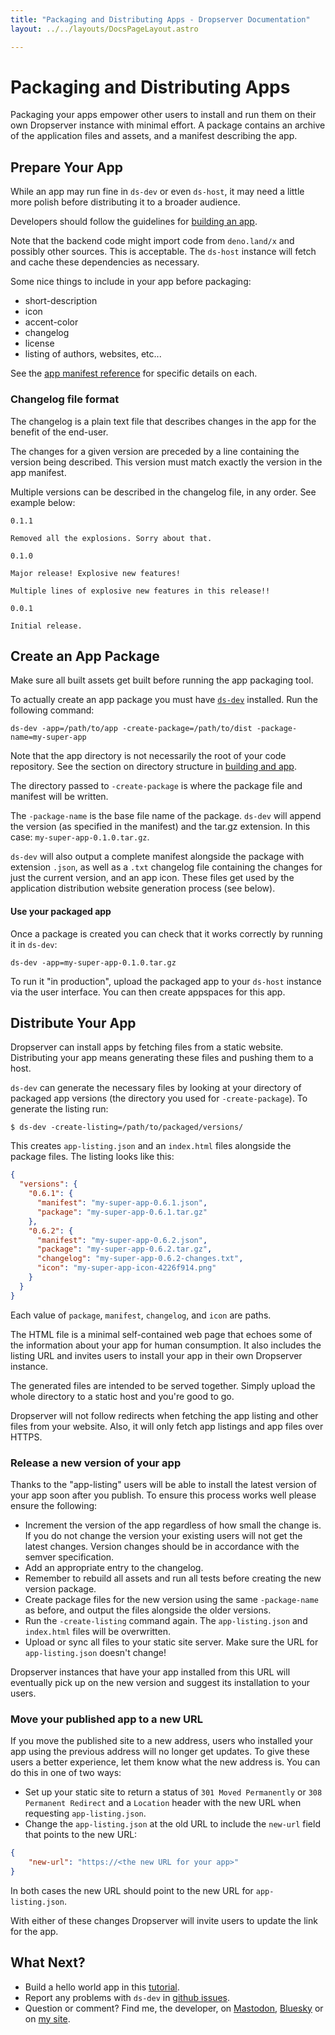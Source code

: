 ```yaml
---
title: "Packaging and Distributing Apps - Dropserver Documentation"
layout: ../../layouts/DocsPageLayout.astro

---
```



# Packaging and Distributing Apps

<ValidVersion from="0.13.0"></ValidVersion>

Packaging your apps empower other users to install and run them on their own Dropserver instance with minimal effort. A package contains an archive of the application files and assets, and a manifest describing the app.

## Prepare Your App

While an app may run fine in `ds-dev` or even `ds-host`, it may need a little more polish before distributing it to a broader audience.

Developers should follow the guidelines for [building an app](building-dropserver-app).

Note that the backend code might import code from `deno.land/x` and possibly other sources. This is acceptable. The `ds-host` instance will fetch and cache these dependencies as necessary.

Some nice things to include in your app before packaging:

- short-description
- icon
- accent-color
- changelog
- license
- listing of authors, websites, etc...

See the [app manifest reference](app-manifest-ref) for specific details on each.

### Changelog file format

The changelog is a plain text file that describes changes in the app for the benefit of the end-user.

The changes for a given version are preceded by a line containing the version being described. This version must match exactly the version in the app manifest.

Multiple versions can be described in the changelog file, in any order. See example below:

```
0.1.1

Removed all the explosions. Sorry about that.

0.1.0

Major release! Explosive new features!

Multiple lines of explosive new features in this release!!

0.0.1

Initial release.
```

## Create an App Package

Make sure all built assets get built before running the app packaging tool.

To actually create an app package you must have [`ds-dev`](ds-dev) installed. Run the following command:

```
ds-dev -app=/path/to/app -create-package=/path/to/dist -package-name=my-super-app
```  

Note that the app directory is not necessarily the root of your code repository. See the section on directory structure in [building and app](building-dropserver-app).

The directory passed to `-create-package` is where the package file and manifest will be written.

The `-package-name` is the base file name of the package. `ds-dev` will append the version (as specified in the manifest) and the tar.gz extension. In this case: `my-super-app-0.1.0.tar.gz`.

`ds-dev` will also output a complete manifest alongside the package with extension `.json`, as well as a `.txt` changelog file containing the changes for just the current version, and an app icon. These files get used by the application distribution website generation process (see below).

#### Use your packaged app

Once a package is created you can check that it works correctly by running it in `ds-dev`:

```
ds-dev -app=my-super-app-0.1.0.tar.gz
```

To run it "in production", upload the packaged app to your `ds-host` instance via the user interface. You can then create appspaces for this app.

## Distribute Your App

Dropserver can install apps by fetching files from a static website. Distributing your app means generating these files and pushing them to a host.

`ds-dev` can generate the necessary files by looking at your directory of packaged app versions (the directory you used for `-create-package`). To generate the listing run:

```
$ ds-dev -create-listing=/path/to/packaged/versions/
```

This creates `app-listing.json` and an `index.html` files alongside the  package files. The listing looks like this:

```json
{
  "versions": {
    "0.6.1": {
      "manifest": "my-super-app-0.6.1.json",
      "package": "my-super-app-0.6.1.tar.gz"
    },
    "0.6.2": {
      "manifest": "my-super-app-0.6.2.json",
      "package": "my-super-app-0.6.2.tar.gz",
      "changelog": "my-super-app-0.6.2-changes.txt",
      "icon": "my-super-app-icon-4226f914.png"
    }
  }
}
```

Each value of `package`, `manifest`, `changelog`, and `icon` are paths.

The HTML file is a minimal self-contained web page that echoes some of the information about your app for human consumption. It also includes the listing URL and invites users to install your app in their own Dropserver instance.

The generated files are intended to be served together. Simply upload the whole directory to a static host and you're good to go.

<Note>Dropserver will not follow redirects when fetching the app listing and other files from your website. Also, it will only fetch app listings and app files over HTTPS.</Note>

### Release a new version of your app

Thanks to the "app-listing" users will be able to install the latest version of your app soon after you publish. To ensure this process works well please ensure the following:

- Increment the version of the app regardless of how small the change is. If you do not change the version your existing users will not get the latest changes. Version changes should be in accordance with the semver specification.
- Add an appropriate entry to the changelog.
- Remember to rebuild all assets and run all tests before creating the new version package.
- Create package files for the new version using the same `-package-name` as before, and output the files alongside the older versions.
- Run the `-create-listing` command again. The `app-listing.json` and `index.html` files will be overwritten.
- Upload or sync all files to your static site server. Make sure the URL for `app-listing.json` doesn't change!

Dropserver instances that have your app installed from this URL will eventually pick up on the new version and suggest its installation to your users.

### Move your published app to a new URL

If you move the published site to a new address, users who installed your app using the previous address will no longer get updates. To give these users a better experience, let them know what the new address is. You can do this in one of two ways:

- Set up your static site to return a status of `301 Moved Permanently` or `308 Permanent Redirect` and a `Location` header with the new URL when requesting `app-listing.json`.
- Change the `app-listing.json` at the old URL to include the `new-url` field that points to the new URL:

```json
{
    "new-url": "https://<the new URL for your app>"
}
```

In both cases the new URL should point to the new URL for `app-listing.json`.

With either of these changes Dropserver will invite users to update the link for the app.

## What Next?

- Build a hello world app in this [tutorial](/docs/build-dropserver-app-tutorial).
- Report any problems with `ds-dev` in [github issues](https://github.com/teleclimber/Dropserver/issues).
- Question or comment? Find me, the developer, on [Mastodon](https://social.tchncs.de/@teleclimber), [Bluesky](https://bsky.app/profile/olivierforget.net) or on [my site](https://olivierforget.net).
